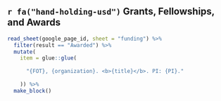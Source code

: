 ## `r fa("hand-holding-usd")` Grants, Fellowships, and Awards {#funding}

```r

read_sheet(google_page_id, sheet = "funding") %>% 
  filter(result == "Awarded") %>% 
  mutate(
    item = glue::glue(
      
      "{FOT}, {organization}. <b>{title}</b>. PI: {PI}."
  
    )) %>% 
  make_block()

```
